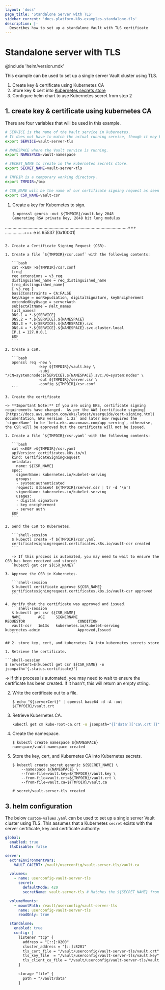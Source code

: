 ```yaml
---
layout: 'docs'
page_title: 'Standalone Server with TLS'
sidebar_current: 'docs-platform-k8s-examples-standalone-tls'
description: |-
  Describes how to set up a standalone Vault with TLS certificate
---
```


# Standalone server with TLS

@include 'helm/version.mdx'

This example can be used to set up a single server Vault cluster using TLS.

1. Create key & certificate using Kubernetes CA
2. Store key & cert into [Kubernetes secrets store](https://kubernetes.io/docs/concepts/configuration/secret/)
3. Configure helm chart to use Kubernetes secret from step 2

## 1. create key & certificate using kubernetes CA

There are four variables that will be used in this example.

```bash
# SERVICE is the name of the Vault service in kubernetes.
# It does not have to match the actual running service, though it may help for consistency.
export SERVICE=vault-server-tls

# NAMESPACE where the Vault service is running.
export NAMESPACE=vault-namespace

# SECRET_NAME to create in the kubernetes secrets store.
export SECRET_NAME=vault-server-tls

# TMPDIR is a temporary working directory.
export TMPDIR=/tmp

# CSR_NAME will be the name of our certificate signing request as seen by kubernetes.
export CSR_NAME=vault-csr
```

1. Create a key for Kubernetes to sign.

   ```shell-session
   $ openssl genrsa -out ${TMPDIR}/vault.key 2048
   Generating RSA private key, 2048 bit long modulus
...................................................................................................+++
...............+++
e is 65537 (0x10001)
   ```

2. Create a Certificate Signing Request (CSR).

   1. Create a file `${TMPDIR}/csr.conf` with the following contents:

      ```bash
      cat <<EOF >${TMPDIR}/csr.conf
      [req]
      req_extensions = v3_req
      distinguished_name = req_distinguished_name
      [req_distinguished_name]
      [ v3_req ]
      basicConstraints = CA:FALSE
      keyUsage = nonRepudiation, digitalSignature, keyEncipherment
      extendedKeyUsage = serverAuth
      subjectAltName = @alt_names
      [alt_names]
      DNS.1 = *.${SERVICE}
      DNS.2 = *.${SERVICE}.${NAMESPACE}
      DNS.3 = *.${SERVICE}.${NAMESPACE}.svc
      DNS.4 = *.${SERVICE}.${NAMESPACE}.svc.cluster.local
      IP.1 = 127.0.0.1
      EOF
      ```

   2. Create a CSR.

      ```bash
      openssl req -new \
                  -key ${TMPDIR}/vault.key \
                  -subj "/CN=system:node:${SERVICE}.${NAMESPACE}.svc;/O=system:nodes" \
                  -out ${TMPDIR}/server.csr \
                  -config ${TMPDIR}/csr.conf
      ```

3. Create the certificate

   ~> **Important Note:** If you are using EKS, certificate signing requirements have changed.  As per the AWS [certificate signing](https://docs.aws.amazon.com/eks/latest/userguide/cert-signing.html) documentation, EKS version `1.22` and later now requires the `signerName` to be `beta.eks.amazonaws.com/app-serving`, otherwise, the CSR will be approved but the certificate will not be issued.

   1. Create a file `${TMPDIR}/csr.yaml` with the following contents:

      ```bash
      cat <<EOF >${TMPDIR}/csr.yaml
      apiVersion: certificates.k8s.io/v1
      kind: CertificateSigningRequest
      metadata:
        name: ${CSR_NAME}
      spec:
        signerName: kubernetes.io/kubelet-serving
        groups:
        - system:authenticated
        request: $(base64 ${TMPDIR}/server.csr | tr -d '\n')
        signerName: kubernetes.io/kubelet-serving
        usages:
        - digital signature
        - key encipherment
        - server auth
      EOF
      ```

   2. Send the CSR to Kubernetes.

      ```shell-session
      $ kubectl create -f ${TMPDIR}/csr.yaml
      certificatesigningrequest.certificates.k8s.io/vault-csr created
      ```

      -> If this process is automated, you may need to wait to ensure the CSR has been received and stored:
      `kubectl get csr ${CSR_NAME}`

   3. Approve the CSR in Kubernetes.

      ```shell-session
      $ kubectl certificate approve ${CSR_NAME}
      certificatesigningrequest.certificates.k8s.io/vault-csr approved
      ```

   4. Verify that the certificate was approved and issued.
      ```shell-session
      $ kubectl get csr ${CSR_NAME}
      NAME        AGE     SIGNERNAME                                    REQUESTOR                        CONDITION
      vault-csr   1m13s   kubernetes.io/kubelet-serving                 kubernetes-admin                 Approved,Issued
      ```

## 2. store key, cert, and kubernetes CA into kubernetes secrets store

1. Retrieve the certificate.

   ```shell-session
   $ serverCert=$(kubectl get csr ${CSR_NAME} -o jsonpath='{.status.certificate}')
   ```

   -> If this process is automated, you may need to wait to ensure the certificate has been created.
   If it hasn't, this will return an empty string.

2. Write the certificate out to a file.

   ```shell-session
   $ echo "${serverCert}" | openssl base64 -d -A -out ${TMPDIR}/vault.crt
   ```

3. Retrieve Kubernetes CA.

   ```bash
   kubectl get cm kube-root-ca.crt -o jsonpath="{['data']['ca\.crt']}" > ${TMPDIR}/vault.ca
   ```

4. Create the namespace.

    ```shell-session
    $ kubectl create namespace ${NAMESPACE}
    namespace/vault-namespace created
    ```

5. Store the key, cert, and Kubernetes CA into Kubernetes secrets.

   ```shell-session
   $ kubectl create secret generic ${SECRET_NAME} \
       --namespace ${NAMESPACE} \
       --from-file=vault.key=${TMPDIR}/vault.key \
       --from-file=vault.crt=${TMPDIR}/vault.crt \
       --from-file=vault.ca=${TMPDIR}/vault.ca

   # secret/vault-server-tls created
   ```

## 3. helm configuration

The below `custom-values.yaml` can be used to set up a single server Vault cluster using TLS.
This assumes that a Kubernetes `secret` exists with the server certificate, key and
certificate authority:

```yaml
global:
  enabled: true
  tlsDisable: false

server:
  extraEnvironmentVars:
    VAULT_CACERT: /vault/userconfig/vault-server-tls/vault.ca

  volumes:
    - name: userconfig-vault-server-tls
      secret:
        defaultMode: 420
        secretName: vault-server-tls # Matches the ${SECRET_NAME} from above

  volumeMounts:
    - mountPath: /vault/userconfig/vault-server-tls
      name: userconfig-vault-server-tls
      readOnly: true

  standalone:
    enabled: true
    config: |
      listener "tcp" {
        address = "[::]:8200"
        cluster_address = "[::]:8201"
        tls_cert_file = "/vault/userconfig/vault-server-tls/vault.crt"
        tls_key_file  = "/vault/userconfig/vault-server-tls/vault.key"
        tls_client_ca_file = "/vault/userconfig/vault-server-tls/vault.ca"
      }

      storage "file" {
        path = "/vault/data"
      }
```
